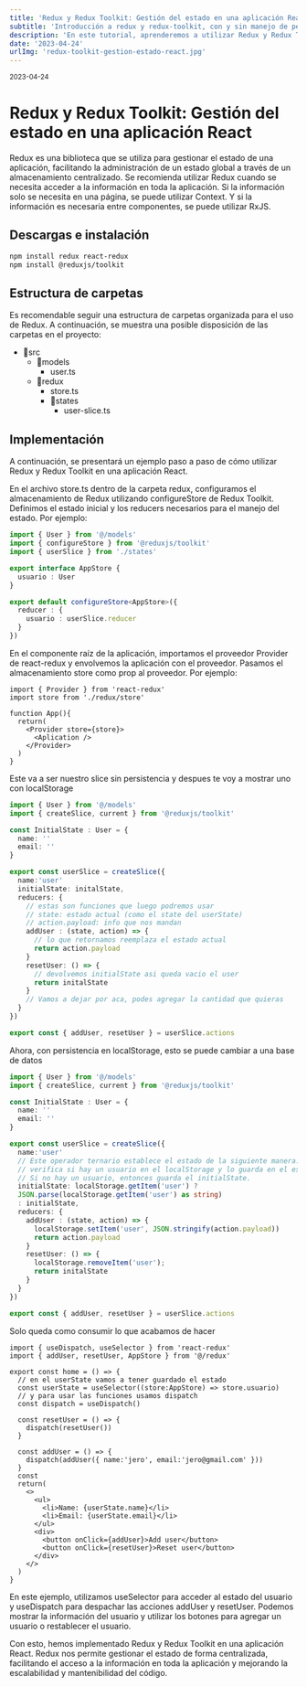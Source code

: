 ```yaml
---
title: 'Redux y Redux Toolkit: Gestión del estado en una aplicación React'
subtitle: 'Introducción a redux y redux-toolkit, con y sin manejo de persistencia'
description: 'En este tutorial, aprenderemos a utilizar Redux y Redux Toolkit en una aplicación React para gestionar el estado de manera eficiente. Con Redux, podremos mantener un estado global en un almacenamiento centralizado, lo que facilitará el acceso a la información en toda la aplicación.'
date: '2023-04-24'
urlImg: 'redux-toolkit-gestion-estado-react.jpg'
---
```


<small>2023-04-24</small>

# Redux y Redux Toolkit: Gestión del estado en una aplicación React

Redux es una biblioteca que se utiliza para gestionar el estado de una aplicación, facilitando la administración de un estado global a través de un almacenamiento centralizado. Se recomienda utilizar Redux cuando se necesita acceder a la información en toda la aplicación. Si la información solo se necesita en una página, se puede utilizar Context. Y si la información es necesaria entre componentes, se puede utilizar RxJS.

## Descargas e instalación

```bash
npm install redux react-redux
npm install @reduxjs/toolkit
```

## Estructura de carpetas

Es recomendable seguir una estructura de carpetas organizada para el uso de Redux. A continuación, se muestra una posible disposición de las carpetas en el proyecto:

- 📂src
  - 📂models
    - user.ts
  - 📂redux
    - store.ts
    - 📂states
      - user-slice.ts

## Implementación

A continuación, se presentará un ejemplo paso a paso de cómo utilizar Redux y Redux Toolkit en una aplicación React.

En el archivo store.ts dentro de la carpeta redux, configuramos el almacenamiento de Redux utilizando configureStore de Redux Toolkit. Definimos el estado inicial y los reducers necesarios para el manejo del estado. Por ejemplo:

```ts:redux/store.ts
import { User } from '@/models'
import { configureStore } from '@reduxjs/toolkit'
import { userSlice } from './states'

export interface AppStore {
  usuario : User
}

export default configureStore<AppStore>({
  reducer : {
    usuario : userSlice.reducer
  }
})
```

En el componente raíz de la aplicación, importamos el proveedor Provider de react-redux y envolvemos la aplicación con el proveedor. Pasamos el almacenamiento store como prop al proveedor. Por ejemplo:

```tsx:App
import { Provider } from 'react-redux'
import store from './redux/store'

function App(){
  return(
    <Provider store={store}>
      <Aplication />
    </Provider>
  )
}
```

Este va a ser nuestro slice sin persistencia y despues te voy a mostrar uno con localStorage

```ts:state/userSlice.ts
import { User } from '@/models'
import { createSlice, current } from '@reduxjs/toolkit'

const InitialState : User = {
  name: ''
  email: ''
}

export const userSlice = createSlice({
  name:'user'
  initialState: initalState,
  reducers: {
    // estas son funciones que luego podremos usar
    // state: estado actual (como el state del userState)
    // action.payload: info que nos mandan
    addUser : (state, action) => {
      // lo que retornamos reemplaza el estado actual
      return action.payload
    }
    resetUser: () => {
      // devolvemos initialState asi queda vacio el user
      return initalState
    }
    // Vamos a dejar por aca, podes agregar la cantidad que quieras
  }
})

export const { addUser, resetUser } = userSlice.actions
```

Ahora, con persistencia en localStorage, esto se puede cambiar a una base de datos

```ts:state/userSlice.ts
import { User } from '@/models'
import { createSlice, current } from '@reduxjs/toolkit'

const InitialState : User = {
  name: ''
  email: ''
}

export const userSlice = createSlice({
  name:'user'
  // Este operador ternario establece el estado de la siguiente manera:
  // verifica si hay un usuario en el localStorage y lo guarda en el estado.
  // Si no hay un usuario, entonces guarda el initialState.
  initialState: localStorage.getItem('user') ?
  JSON.parse(localStorage.getItem('user') as string)
  : initialState,
  reducers: {
    addUser : (state, action) => {
      localStorage.setItem('user', JSON.stringify(action.payload))
      return action.payload
    }
    resetUser: () => {
      localStorage.removeItem('user');
      return initalState
    }
  }
})

export const { addUser, resetUser } = userSlice.actions
```

Solo queda como consumir lo que acabamos de hacer

```tsx:page.tsx
import { useDispatch, useSelector } from 'react-redux'
import { addUser, resetUser, AppStore } from '@/redux'

export const home = () => {
  // en el userState vamos a tener guardado el estado
  const userState = useSelector((store:AppStore) => store.usuario)
  // y para usar las funciones usamos dispatch
  const dispatch = useDispatch()

  const resetUser = () => {
    dispatch(resetUser())
  }

  const addUser = () => {
    dispatch(addUser({ name:'jero', email:'jero@gmail.com' }))
  }
  const
  return(
    <>
      <ul>
        <li>Name: {userState.name}</li>
        <li>Email: {userState.email}</li>
      </ul>
      <div>
        <button onClick={addUser}>Add user</button>
        <button onClick={resetUser}>Reset user</button>
      </div>
    </>
  )
}
```

En este ejemplo, utilizamos useSelector para acceder al estado del usuario y useDispatch para despachar las acciones addUser y resetUser. Podemos mostrar la información del usuario y utilizar los botones para agregar un usuario o restablecer el usuario.

Con esto, hemos implementado Redux y Redux Toolkit en una aplicación React. Redux nos permite gestionar el estado de forma centralizada, facilitando el acceso a la información en toda la aplicación y mejorando la escalabilidad y mantenibilidad del código.
